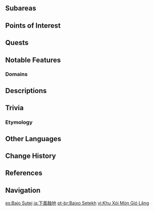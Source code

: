 {{Location Infobox
|image        = <gallery>
Land of Lower Setekh.png|In-Game
Location Boundary Land of Lower Setekh.png|Map
</gallery>
|type         = Area
|region       = Sumeru
|subregion    = Great Red Sand
}}
<!--{{Description| | }}-->
{{Location Intro|description=<p></p>}}

==Subareas==
{{Locations by Category Table|type=Subareas}}

==Points of Interest==
{{Locations by Category Table|type=Points of Interest}}

==Quests==
{{Quests by Category List|heo=1}}

==Notable Features==
===Domains===
{{Domains by Category Gallery}}
<!--
===Local Specialties===
* {{Item|}}
-->
==Descriptions==
{{Description|Once, a god resided to the west of the [[Wall of Samiel]]. Perhaps the desert was also a paradise for all living beings and a place where wisdom gathered at that time. It is indeed a shame that nothing but endless sandstorms and bleak ruins remain to be seen here today.|Viewpoint, [[Viewpoint/The Barren Land Where Sand Dances|The Barren Land Where Sand Dances]]}}
{{Description|From the barren desert, you can behold the forest realm of hidden wisdom, its verdant silhouette secure behind the mighty wall that blocks out the sandstorms, coldly looking down its nose at the desert realm swept by searing winds...<br />Surely, the vassal lords whose fragmented kingdoms survived [[King Deshret]]'s fall must also have looked upon that land of plenty with bitter jealousy...|Viewpoint, [[Verdant Fields' Vantage Point]]}}

==Trivia==
===Etymology===
{{Transclude|Land of Upper Setekh|Etymology}}

==Other Languages==
{{Other Languages
|en      = Land of Lower Setekh
|zhs     = 下风蚀地
|zhs_rm  = Xià Fěngshí-dì
|zht     = 下風蝕地
|zht_rm  = Xià Fěngshí-dì
|zh_tl   = Lower Wind-Eroded Land
|ja      = 下風蝕地
|ja_rm   = Shimo Fuushoku-chi
|ja_tl   = Lower Wind-Eroded Land
|ko      = 하 바람 침식지
|ko_rm   = Ha Baram Chimsikji
|ko_tl   = Lower Wind Erosive Land
|es      = Bajo Sutej
|es_tl   = Lower Setekh
|fr      = Bas-Setekh
|fr_tl   = Lower Setekh
|ru      = Земля нижнего Сетеха
|ru_tl   = Land of Lower Setekh
|th      = Land of Lower Setekh
|vi      = Khu Xói Mòn Gió Lặng
|vi_tl   = 
|de      = Niedere Setekh-Region
|de_tl   = Lower Setekh-Region
|id      = Land of Lower Setekh
|pt      = Baixo Setekh
|pt_tl   = 
|tr      = Aşağı Setekh Toprakları
|tr_tl   = 
|it      = Terra del Setekh Inferiore
|it_tl   = Land of Lower Setekh
}}

==Change History==
{{Change History|3.1}}

==References==
{{Reflist}}

==Navigation==
{{Area Navbox|Sumeru}}

[[es:Bajo Sutej]]
[[ja:下風蝕地]]
[[pt-br:Baixo Setekh]]
[[vi:Khu Xói Mòn Gió Lặng]]